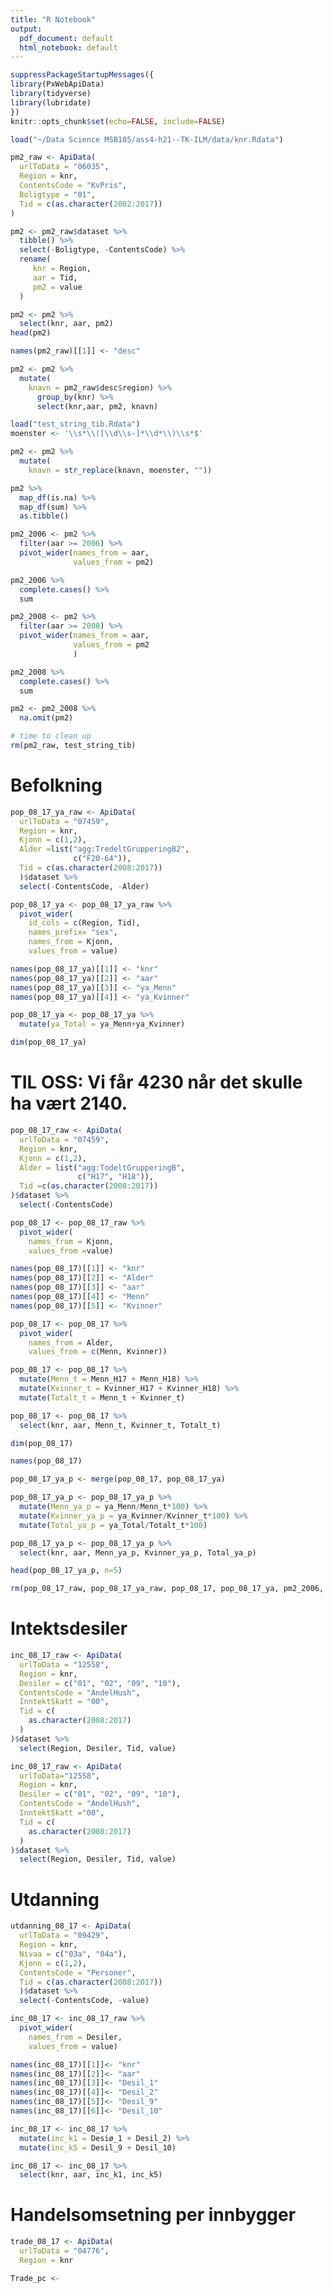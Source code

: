 ```yaml
---
title: "R Notebook"
output:
  pdf_document: default
  html_notebook: default
---
```


```r
suppressPackageStartupMessages({
library(PxWebApiData)
library(tidyverse)
library(lubridate)
})
knitr::opts_chunk$set(echo=FALSE, include=FALSE)
```


```r
load("~/Data Science MSB105/ass4-h21--TK-ILM/data/knr.Rdata")
```

```r
pm2_raw <- ApiData(
  urlToData = "06035",
  Region = knr,
  ContentsCode = "KvPris",
  Boligtype = "01",
  Tid = c(as.character(2002:2017))
)
```

```r
pm2 <- pm2_raw$dataset %>% 
  tibble() %>% 
  select(-Boligtype, -ContentsCode) %>%
  rename(
     knr = Region,
     aar = Tid, 
     pm2 = value
  )
```

```r
pm2 <- pm2 %>% 
  select(knr, aar, pm2)
head(pm2)
```


```r
names(pm2_raw)[[1]] <- "desc"
```

```r
pm2 <- pm2 %>% 
  mutate(
    knavn = pm2_raw$desc$region) %>% 
      group_by(knr) %>% 
      select(knr,aar, pm2, knavn)
```

```r
load("test_string_tib.Rdata")
moenster <- '\\s*\\([\\d\\s-]*\\d*\\)\\s*$'
```

```r
pm2 <- pm2 %>% 
  mutate(
    knavn = str_replace(knavn, moenster, ""))
```


```r
pm2 %>% 
  map_df(is.na) %>% 
  map_df(sum) %>% 
  as.tibble()
```

```r
pm2_2006 <- pm2 %>% 
  filter(aar >= 2006) %>% 
  pivot_wider(names_from = aar,
              values_from = pm2)
```

```r
pm2_2006 %>% 
  complete.cases() %>% 
  sum
```

```r
pm2_2008 <- pm2 %>% 
  filter(aar >= 2008) %>% 
  pivot_wider(names_from = aar,
              values_from = pm2
              )
```

```r
pm2_2008 %>% 
  complete.cases() %>% 
  sum
```

```r
pm2 <- pm2_2008 %>% 
  na.omit(pm2)
```


```r
# time to clean up
rm(pm2_raw, test_string_tib)
```

# Befolkning 

```r
pop_08_17_ya_raw <- ApiData(
  urlToData = "07459",
  Region = knr,
  Kjonn = c(1,2),
  Alder =list("agg:TredeltGrupperingB2",
              c("F20-64")),
  Tid = c(as.character(2008:2017))
  )$dataset %>% 
  select(-ContentsCode, -Alder)
```


```r
pop_08_17_ya <- pop_08_17_ya_raw %>% 
  pivot_wider(
    id_cols = c(Region, Tid),
    names_prefix= "sex",
    names_from = Kjonn,
    values_from = value)
```


```r
names(pop_08_17_ya)[[1]] <- "knr"
names(pop_08_17_ya)[[2]] <- "aar"
names(pop_08_17_ya)[[3]] <- "ya_Menn"
names(pop_08_17_ya)[[4]] <- "ya_Kvinner"
```


```r
pop_08_17_ya <- pop_08_17_ya %>% 
  mutate(ya_Total = ya_Menn+ya_Kvinner)
```
 
```r
dim(pop_08_17_ya)
```
# TIL OSS: Vi får 4230 når det skulle ha vært 2140. 


```r
pop_08_17_raw <- ApiData(
  urlToData = "07459",
  Region = knr,
  Kjonn = c(1,2),
  Alder = list("agg:TodeltGrupperingB",
               c("H17", "H18")),
  Tid =c(as.character(2008:2017))
)$dataset %>% 
  select(-ContentsCode)
```

```r
pop_08_17 <- pop_08_17_raw %>% 
  pivot_wider(
    names_from = Kjonn,
    values_from =value)
```


```r
names(pop_08_17)[[1]] <- "knr"
names(pop_08_17)[[2]] <- "Alder"
names(pop_08_17)[[3]] <- "aar"
names(pop_08_17)[[4]] <- "Menn"
names(pop_08_17)[[5]] <- "Kvinner"
```

```r
pop_08_17 <- pop_08_17 %>% 
  pivot_wider(
    names_from = Alder,
    values_from = c(Menn, Kvinner))
```



```r
pop_08_17 <- pop_08_17 %>% 
  mutate(Menn_t = Menn_H17 + Menn_H18) %>% 
  mutate(Kvinner_t = Kvinner_H17 + Kvinner_H18) %>% 
  mutate(Totalt_t = Menn_t + Kvinner_t)
```

```r
pop_08_17 <- pop_08_17 %>% 
  select(knr, aar, Menn_t, Kvinner_t, Totalt_t)
```

```r
dim(pop_08_17)
```

```r
names(pop_08_17)
```

```r
pop_08_17_ya_p <- merge(pop_08_17, pop_08_17_ya)
```

```r
pop_08_17_ya_p <- pop_08_17_ya_p %>% 
  mutate(Menn_ya_p = ya_Menn/Menn_t*100) %>% 
  mutate(Kvinner_ya_p = ya_Kvinner/Kvinner_t*100) %>% 
  mutate(Total_ya_p = ya_Total/Totalt_t*100)
```


```r
pop_08_17_ya_p <- pop_08_17_ya_p %>% 
  select(knr, aar, Menn_ya_p, Kvinner_ya_p, Total_ya_p)
```

```r
head(pop_08_17_ya_p, n=5)
```

```r
rm(pop_08_17_raw, pop_08_17_ya_raw, pop_08_17, pop_08_17_ya, pm2_2006, pm2_2008)
```

# Intektsdesiler 

```r
inc_08_17_raw <- ApiData(
  urlToData = "12558",
  Region = knr,
  Desiler = c("01", "02", "09", "10"),
  ContentsCode = "AndelHush",
  InntektSkatt = "00",
  Tid = c(
    as.character(2008:2017)
  )
)$dataset %>% 
  select(Region, Desiler, Tid, value)
```

```r
inc_08_17_raw <- ApiData(
  urlToData="12558",
  Region = knr,
  Desiler = c("01", "02", "09", "10"),
  ContentsCode = "AndelHush",
  InntektSkatt ="00",
  Tid = c(
    as.character(2008:2017)
  )
)$dataset %>% 
  select(Region, Desiler, Tid, value)
```


# Utdanning

```r
utdanning_08_17 <- ApiData(
  urlToData = "09429",
  Region = knr,
  Nivaa = c("03a", "04a"),
  Kjonn = c(1,2),
  ContentsCode = "Personer",
  Tid = c(as.character(2008:2017))
  )$dataset %>% 
  select(-ContentsCode, -value)
```

```r
inc_08_17 <- inc_08_17_raw %>% 
  pivot_wider(
    names_from = Desiler,
    values_from = value)
```

```r
names(inc_08_17)[[1]]<- "knr"
names(inc_08_17)[[2]]<- "aar"
names(inc_08_17)[[3]]<- "Desil_1"
names(inc_08_17)[[4]]<- "Desil_2"
names(inc_08_17)[[5]]<- "Desil_9"
names(inc_08_17)[[6]]<- "Desil_10"
```


```r
inc_08_17 <- inc_08_17 %>% 
  mutate(inc_k1 = Desiø_1 + Desil_2) %>% 
  mutate(inc_k5 = Desil_9 + Desil_10)
```

```r
inc_08_17 <- inc_08_17 %>% 
  select(knr, aar, inc_k1, inc_k5)
```






# Handelsomsetning per innbygger

```r
trade_08_17 <- ApiData(
  urlToData = "04776",
  Region = knr
```

```r
Trade_pc <- 
```


